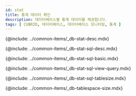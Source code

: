 ```yaml
---
id: stat
title: 통계 데이터 확인
description: 데이터베이스별 통계 데이터를 제공합니다.
tags: [ CUBRID, 데이터베이스, 데이터베이스 모니터링, 통계 ]
---
```



<!-- 개요 -->
{@include: ../common-items/_db-stat-desc.mdx}

<!-- SQL 통계 -->
{@include: ../common-items/_db-stat-sql-desc.mdx}

<!-- SQL 통계 기본 사용 안내 -->
{@include: ../common-items/_db-stat-sql-basic.mdx}  

<!-- 쿼리별 수행 추이, 자세히 보기 -->
{@include: ../common-items/_db-stat-sql-view-query.mdx}

<!-- 테이블 사이즈 증감 -->
{@include: ../common-items/_db-stat-sql-tablesize.mdx}   

<!-- 테이블스페이스 사이즈 -->
{@include: ../common-items/_db-tablespace-size.mdx}
